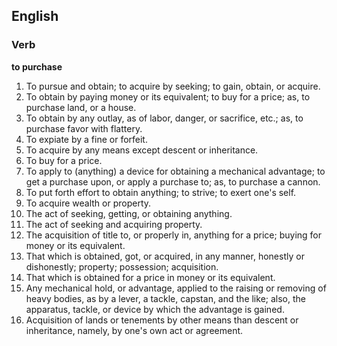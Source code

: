 ==English==

===Verb===

'''to purchase'''

#To pursue and obtain; to acquire by seeking; to gain, obtain, or acquire.
#To obtain by paying money or its equivalent; to buy for a price; as, to purchase land, or a house.
#To obtain by any outlay, as of labor, danger, or sacrifice, etc.; as, to purchase favor with flattery.
#To expiate by a fine or forfeit.
#To acquire by any means except descent or inheritance.
#To buy for a price.
#To apply to (anything) a device for obtaining a mechanical advantage; to get a purchase upon, or apply a purchase to; as, to purchase a cannon.
#To put forth effort to obtain anything; to strive; to exert one's self.
#To acquire wealth or property.
#The act of seeking, getting, or obtaining anything.
#The act of seeking and acquiring property.
#The acquisition of title to, or properly in, anything for a price; buying for money or its equivalent.
#That which is obtained, got, or acquired, in any manner, honestly or dishonestly; property; possession; acquisition.
#That which is obtained for a price in money or its equivalent.
#Any mechanical hold, or advantage, applied to the raising or removing of heavy bodies, as by a lever, a tackle, capstan, and the like; also, the apparatus, tackle, or device by which the advantage is gained.
#Acquisition of lands or tenements by other means than descent or inheritance, namely, by one's own act or agreement.